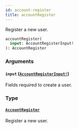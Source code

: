 ```yaml
---
id: account-register
title: accountRegister
---
```


Register a new user.

```graphql
accountRegister(
  input: AccountRegisterInput!
): AccountRegister

```

### Arguments

#### `input` ([`AccountRegisterInput!`](/api-reference/inputs/account-register-input.mdx))

Fields required to create a user.

### Type

#### [`AccountRegister`](/api-reference/objects/account-register.mdx)

Register a new user.
